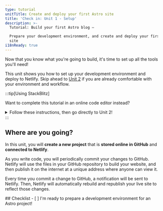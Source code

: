 ```yaml
---
type: tutorial
unitTitle: Create and deploy your first Astro site
title: 'Check in: Unit 1 - Setup'
description: >-
  Tutorial: Build your first Astro blog —

  Prepare your development environment, and create and deploy your first Astro
  site
i18nReady: true
---
```




Now that you know what you're going to build, it's time to set up all the tools you'll need! 

This unit shows you how to set up your development environment and deploy to Netlify. Skip ahead to [Unit 2](/en/tutorial/2-pages/) if you are already comfortable with your environment and workflow.

:::tip[Using StackBlitz]

Want to complete this tutorial in an online code editor instead?
<details>
<summary>Follow these instructions, then go directly to Unit 2!</summary>

**Set up StackBlitz**
1. Visit [astro.new](https://astro.new) and click the button to open the "Empty Project" template in StackBlitz. 

2. Click "Sign in" on the top right to log in using your GitHub credentials.

3. In the upper left of the StackBlitz editor window, click to "fork" the template (save to your own account dashboard).

4. Wait for the project to load, and you will see a live preview of the "Empty Project" starter.

**Make a Change**

In the file pane, you should see `src/pages/index.astro`. Click to open it, and follow [Write your first line of Astro](/en/tutorial/1-setup/3/) to make a change to this file.

**Create a GitHub Repository**

1. Press the <kbd>Connect Repository</kbd> button at the top of your list of files, enter a new name for your repository, and click <kbd>Create repo & push</kbd>. 

2. When you have changes to be committed back to GitHub, a "Commit" button will appear at the top left of your workspace. Clicking on this will allow you to enter a commit message, and update your repository.

**Deploy your Site**

If you'd like to deploy to Netlify, skip to [Deploy your site to the web](/en/tutorial/1-setup/5/).
Otherwise, skip to [Unit 2](/en/tutorial/2-pages/) to start building with Astro!

</details>
:::

## Where are you going?

In this unit, you will **create a new project** that is **stored online in GitHub** and **connected to Netlify**. 

As you write code, you will periodically commit your changes to GitHub. Netlify will use the files in your GitHub repository to build your website, and then publish it on the internet at a unique address where anyone can view it.

Every time you commit a change to GitHub, a notification will be sent to Netlify. Then, Netlify will automatically rebuild and republish your live site to reflect those changes.



<Box icon="check-list">
## Checklist

<Checklist>
- [ ] I'm ready to prepare a development environment for an Astro project!
</Checklist>
</Box>
